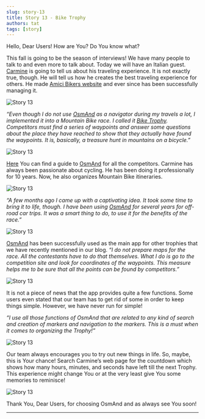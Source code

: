 ```yaml
---
slug: story-13
title: Story 13 - Bike Trophy
authors: tat
tags: [story]
---
```


Hello, Dear Users!
How are You?
Do You know what?

This fall is going to be the season of interviews! We have many people to talk to and even more to talk about.
Today we will have an Italian guest. <a href="https://www.facebook.com/carmine.senatore.71">Carmine</a> is going to tell us about his traveling experience. It is not exactly true, though. He will tell us how he creates the best traveling experience for others. He made <a href="https://amicibikers.altervista.org/blog/">Amici Bikers website</a> and ever since has been successfully managing it.

![Story 13](./1.jpg)

<!--truncate-->

_“Even though I do not use <a href="https://osmand.net/">OsmAnd</a> as a navigator during my travels a lot, I implemented it into a Mountain Bike race. I called it <a href="https://amicibikers.altervista.org/regolamento/">Bike Trophy</a>. Competitors must find a series of waypoints and answer some questions about the place they have reached to show that they actually have found the waypoints. It is, basically, a treasure hunt in mountains on a bicycle.”_

![Story 13](./3.jpg)

<a href="https://amicibikers.altervista.org/guida-a-osmand/">Here</a> You can find a guide to <a href="https://osmand.net/">OsmAnd</a> for all the competitors. Carmine has always been passionate about cycling. He has been doing it professionally for 10 years. Now, he also organizes Mountain Bike itineraries.

![Story 13](./2.jpg)

_“A few months ago I came up with a captivating idea. It took some time to bring it to life, though. I have been using <a href="https://osmand.net/">OsmAnd</a> for several years for off-road car trips. It was a smart thing to do, to use it for the benefits of the race.”_

![Story 13](./4.jpg)

<a href="https://osmand.net/">OsmAnd</a> has been successfully used as the main app for other trophies that we have recently mentioned in our blog.
_“I do not prepare maps for the race. All the contestants have to do that themselves. What I do is go to the competition site and look for coordinates of the waypoints. This measure helps me to be sure that all the points can be found by competitors.”_

![Story 13](./5.jpg)

It is not a piece of news that the app provides quite a few functions. Some users even stated that our team has to get rid of some in order to keep things simple. However, we have never run for simple!

_“I use all those functions of OsmAnd that are related to any kind of search and creation of markers and navigation to the markers. This is a must when it comes to organizing the Trophy!”_

![Story 13](./6.jpg)

Our team always encourages you to try out new things in life. So, maybe, this is Your chance! Search Carmine’s web page for the countdown which shows how many hours, minutes, and seconds have left till the next Trophy. 
This experience might change You or at the very least give You some memories to reminisce!

![Story 13](./7.jpg)

Thank You, Dear Users, for choosing OsmAnd and as always see You soon!

_________________________________________________

<LinksSocial/>
<LinksTelegram/>

<AndroidStore/>
<AppleStore/>
